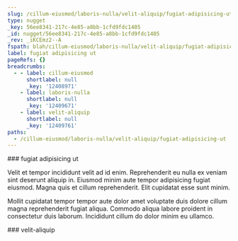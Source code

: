 ```yaml
---
slug: /cillum-eiusmod/laboris-nulla/velit-aliquip/fugiat-adipisicing-ut
type: nugget
_key: 56ee8341-217c-4e85-a8bb-1cfd9fdc1405
_id: nugget/56ee8341-217c-4e85-a8bb-1cfd9fdc1405
_rev: _iKCEmz2--A
fspath: blah/cillum-eiusmod/laboris-nulla/velit-aliquip/fugiat-adipisicing-ut.md
label: fugiat adipisicing ut
pageRefs: {}
breadcrumbs:
  - - label: cillum-eiusmod
      shortlabel: null
      _key: '12408971'
    - label: laboris-nulla
      shortlabel: null
      _key: '12409671'
    - label: velit-aliquip
      shortlabel: null
      _key: '12409761'
paths:
  - /cillum-eiusmod/laboris-nulla/velit-aliquip/fugiat-adipisicing-ut
---
```


<NuggetArea>
<Nugget slug="/cillum-eiusmod/laboris-nulla/velit-aliquip/fugiat-adipisicing-ut" type="nugget" _key="56ee8341-217c-4e85-a8bb-1cfd9fdc1405" _id="nugget/56ee8341-217c-4e85-a8bb-1cfd9fdc1405" _rev="_iKCEmz2--A" fspath="blah/cillum-eiusmod/laboris-nulla/velit-aliquip/fugiat-adipisicing-ut.md" label="fugiat adipisicing ut" paths="/cillum-eiusmod/laboris-nulla/velit-aliquip/fugiat-adipisicing-ut">
<NuggetBody>
### fugiat adipisicing ut

Velit et tempor incididunt velit ad id enim. Reprehenderit eu nulla ex veniam sint deserunt aliquip in. Eiusmod minim aute tempor adipisicing fugiat eiusmod. Magna quis et cillum reprehenderit. Elit cupidatat esse sunt minim.

Mollit cupidatat tempor tempor aute dolor amet voluptate duis dolore cillum magna reprehenderit fugiat aliqua. Commodo aliqua labore proident in consectetur duis laborum. Incididunt cillum do dolor minim eu ullamco.

</NuggetBody>
<Breadcrumbs>
<Crumbs>
<Crumb _key="12408971" label="cillum-eiusmod" /><Crumb _key="12409671" label="laboris-nulla" /><Crumb _key="12409761" label="velit-aliquip" />
</Crumbs>
</Breadcrumbs>
</Nugget>

<NuggetsInbound>
</NuggetsInbound>
<NuggetsOutbound>
</NuggetsOutbound>
</NuggetArea>
<PassagesInbound>
<Passage direction="inbound" type="passage" _key="12409761" _id="passage/12409761" _rev="_iKCEmzq--A" label="velit-aliquip" passage="velit-aliquip" fspath="blah/cillum-eiusmod/laboris-nulla/velit-aliquip" paths="/cillum-eiusmod/laboris-nulla/velit-aliquip" slug="/cillum-eiusmod/laboris-nulla/velit-aliquip">
<NuggetBody>
### velit-aliquip

</NuggetBody>
<Breadcrumbs>
<Crumbs>
<Crumb _key="12408971" label="cillum-eiusmod" /><Crumb _key="12409671" label="laboris-nulla" />
</Crumbs>
</Breadcrumbs>
</Passage>

</PassagesInbound>
<PassagesOutbound>
</PassagesOutbound>